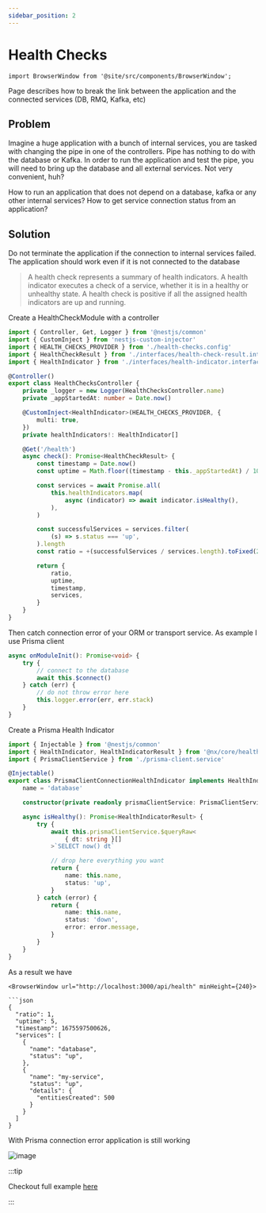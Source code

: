 ```yaml
---
sidebar_position: 2
---
```


# Health Checks

```mdx-code-block
import BrowserWindow from '@site/src/components/BrowserWindow';
```

Page describes how to break the link between the application and the connected services (DB, RMQ, Kafka, etc)

## Problem

Imagine a huge application with a bunch of internal services, you are tasked with changing the pipe in one of the controllers. Pipe has nothing to do with the database or Kafka. In order to run the application and test the pipe, you will need to bring up the database and all external services. Not very convenient, huh?

How to run an application that does not depend on a database, kafka or any other internal services? How to get service connection status from an application?

## Solution


Do not terminate the application if the connection to internal services failed. The application should work even if it is not connected to the database

> A health check represents a summary of health indicators. A health indicator executes a check of a service, whether it is in a healthy or unhealthy state. A health check is positive if all the assigned health indicators are up and running.

Create a HealthCheckModule with a controller

```ts title="libs/core/health-checks/src/lib/health-checks.controller.ts"
import { Controller, Get, Logger } from '@nestjs/common'
import { CustomInject } from 'nestjs-custom-injector'
import { HEALTH_CHECKS_PROVIDER } from './health-checks.config'
import { HealthCheckResult } from './interfaces/health-check-result.interface'
import { HealthIndicator } from './interfaces/health-indicator.interface'

@Controller()
export class HealthChecksController {
    private _logger = new Logger(HealthChecksController.name)
    private _appStartedAt: number = Date.now()

    @CustomInject<HealthIndicator>(HEALTH_CHECKS_PROVIDER, {
        multi: true,
    })
    private healthIndicators!: HealthIndicator[]

    @Get('/health')
    async check(): Promise<HealthCheckResult> {
        const timestamp = Date.now()
        const uptime = Math.floor((timestamp - this._appStartedAt) / 1000)

        const services = await Promise.all(
            this.healthIndicators.map(
                async (indicator) => await indicator.isHealthy(),
            ),
        )

        const successfulServices = services.filter(
            (s) => s.status === 'up',
        ).length
        const ratio = +(successfulServices / services.length).toFixed(2)

        return {
            ratio,
            uptime,
            timestamp,
            services,
        }
    }
}

```

Then catch connection error of your ORM or transport service. As example I use Prisma client

```ts title="libs/core/prisma-client/src/lib/prisma-client.service.ts"
async onModuleInit(): Promise<void> {
    try {
        // connect to the database
        await this.$connect()
    } catch (err) {
        // do not throw error here
        this.logger.error(err, err.stack)
    }
}
```

Create a Prisma Health Indicator

```ts title="libs/core/prisma-client/src/lib/prisma-client-connection.health.ts"
import { Injectable } from '@nestjs/common'
import { HealthIndicator, HealthIndicatorResult } from '@nx/core/health-checks'
import { PrismaClientService } from './prisma-client.service'

@Injectable()
export class PrismaClientConnectionHealthIndicator implements HealthIndicator {
    name = 'database'

    constructor(private readonly prismaClientService: PrismaClientService) {}

    async isHealthy(): Promise<HealthIndicatorResult> {
        try {
            await this.prismaClientService.$queryRaw<
                { dt: string }[]
            >`SELECT now() dt`

            // drop here everything you want
            return {
                name: this.name,
                status: 'up',
            }
        } catch (error) {
            return {
                name: this.name,
                status: 'down',
                error: error.message,
            }
        }
    }
}
```

As a result we have 

```mdx-code-block
<BrowserWindow url="http://localhost:3000/api/health" minHeight={240}>

```json
{
  "ratio": 1,
  "uptime": 5,
  "timestamp": 1675597500626,
  "services": [
    {
      "name": "database",
      "status": "up",
    },
    {
      "name": "my-service",
      "status": "up",
      "details": {
        "entitiesCreated": 500
      }
    }
  ]
}
```

</BrowserWindow>

With Prisma connection error application is still working


![image](./img/hc-log.png)


:::tip 

Checkout full example [here](https://github.com/temarusanov/nx/tree/master/libs/core/health-checks/src/lib)

:::